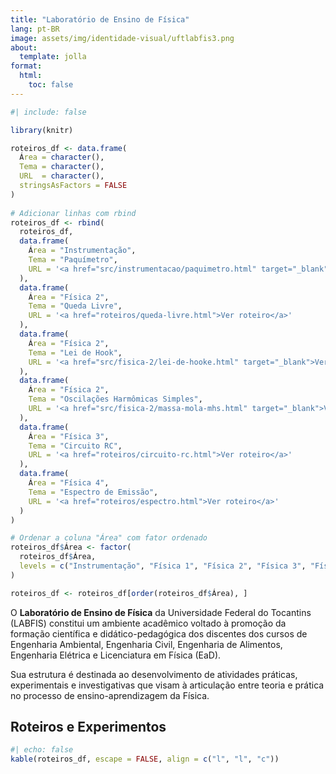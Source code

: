 ```yaml
---
title: "Laboratório de Ensino de Física"
lang: pt-BR
image: assets/img/identidade-visual/uftlabfis3.png
about: 
  template: jolla
format: 
  html: 
    toc: false
---
```


```r
#| include: false

library(knitr)

roteiros_df <- data.frame(
  Área = character(),
  Tema = character(),
  URL  = character(),
  stringsAsFactors = FALSE
)
  
# Adicionar linhas com rbind
roteiros_df <- rbind(
  roteiros_df,
  data.frame(
    Área = "Instrumentação",
    Tema = "Paquímetro",
    URL = '<a href="src/instrumentacao/paquimetro.html" target="_blank">Ver roteiro</a>'
  ),
  data.frame(
    Área = "Física 2",
    Tema = "Queda Livre",
    URL = '<a href="roteiros/queda-livre.html">Ver roteiro</a>'
  ),
  data.frame(
    Área = "Física 2",
    Tema = "Lei de Hook",
    URL = '<a href="src/fisica-2/lei-de-hooke.html" target="_blank">Ver roteiro</a>'
  ),
  data.frame(
    Área = "Física 2",
    Tema = "Oscilações Harmômicas Simples",
    URL = '<a href="src/fisica-2/massa-mola-mhs.html" target="_blank">Ver roteiro</a>'
  ),
  data.frame(
    Área = "Física 3",
    Tema = "Circuito RC",
    URL = '<a href="roteiros/circuito-rc.html">Ver roteiro</a>'
  ),
  data.frame(
    Área = "Física 4",
    Tema = "Espectro de Emissão",
    URL = '<a href="roteiros/espectro.html">Ver roteiro</a>'
  )
)

# Ordenar a coluna "Área" com fator ordenado
roteiros_df$Área <- factor(
  roteiros_df$Área,
  levels = c("Instrumentação", "Física 1", "Física 2", "Física 3", "Física 4")
)

roteiros_df <- roteiros_df[order(roteiros_df$Área), ]
```



O **Laboratório de Ensino de Física** da Universidade Federal do Tocantins (LABFIS) constitui um ambiente acadêmico voltado à promoção da formação científica e didático-pedagógica dos discentes dos cursos de Engenharia Ambiental, Engenharia Civil, Engenharia de Alimentos, Engenharia Elétrica e Licenciatura em Física (EaD).

Sua estrutura é destinada ao desenvolvimento de atividades práticas, experimentais e investigativas que visam à articulação entre teoria e prática no processo de ensino-aprendizagem da Física. 


## Roteiros e Experimentos

```r
#| echo: false
kable(roteiros_df, escape = FALSE, align = c("l", "l", "c"))
```



